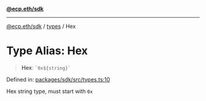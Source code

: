 [**@ecp.eth/sdk**](/sdk-reference/index.mdx)

***

[@ecp.eth/sdk](/sdk-reference/index.mdx) / [types](/sdk-reference/types/index.mdx) / Hex

# Type Alias: Hex

> **Hex**: `` `0x${string}` ``

Defined in: [packages/sdk/src/types.ts:10](https://github.com/ecp-eth/comments-monorepo/blob/main/packages/sdk/src/types.ts#L10)

Hex string type, must start with `0x`
